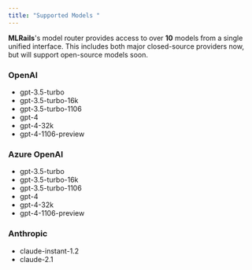 ```yaml
---
title: "Supported Models "
---
```



<b>MLRails</b>'s model router provides access to over <b>10</b> models from a single unified interface. This includes both major closed-source providers now, but will support open-source models soon.


### OpenAI

- gpt-3.5-turbo
- gpt-3.5-turbo-16k
- gpt-3.5-turbo-1106
- gpt-4
- gpt-4-32k
- gpt-4-1106-preview

### Azure OpenAI

- gpt-3.5-turbo
- gpt-3.5-turbo-16k
- gpt-3.5-turbo-1106
- gpt-4
- gpt-4-32k
- gpt-4-1106-preview

### Anthropic

- claude-instant-1.2
- claude-2.1
